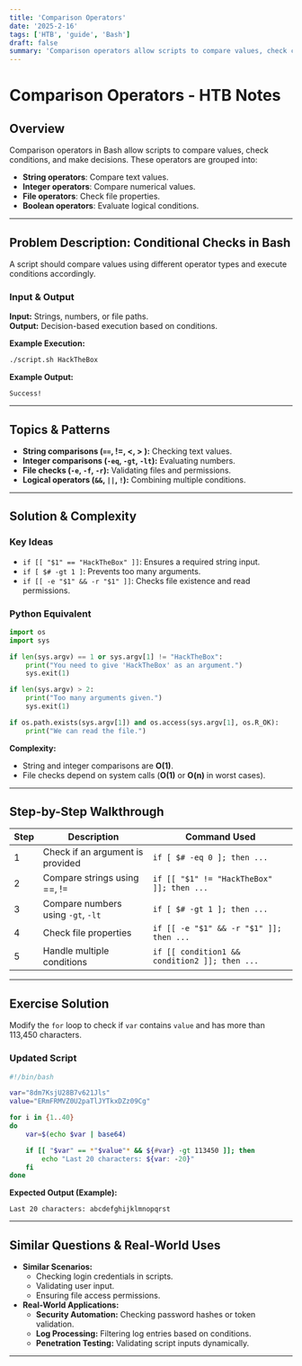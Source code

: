 ```yaml
---
title: 'Comparison Operators'
date: '2025-2-16'
tags: ['HTB', 'guide', 'Bash']
draft: false
summary: 'Comparison operators allow scripts to compare values, check conditions, and make decisions.'
---
```


# Comparison Operators - HTB Notes

## Overview

Comparison operators in Bash allow scripts to compare values, check conditions, and make decisions. These operators are grouped into:

- **String operators**: Compare text values.
- **Integer operators**: Compare numerical values.
- **File operators**: Check file properties.
- **Boolean operators**: Evaluate logical conditions.

---

## Problem Description: Conditional Checks in Bash

A script should compare values using different operator types and execute conditions accordingly.

### **Input & Output**

**Input:** Strings, numbers, or file paths.  
**Output:** Decision-based execution based on conditions.

**Example Execution:**

```bash
./script.sh HackTheBox
```

**Example Output:**

```
Success!
```

---

## Topics & Patterns

- **String comparisons (`==`, !=, <, > ):** Checking text values.
- **Integer comparisons (`-eq`, `-gt`, `-lt`):** Evaluating numbers.
- **File checks (`-e`, `-f`, `-r`):** Validating files and permissions.
- **Logical operators (`&&`, `||`, `!`):** Combining multiple conditions.

---

## Solution & Complexity

### **Key Ideas**

- `if [[ "$1" == "HackTheBox" ]]`: Ensures a required string input.
- `if [ $# -gt 1 ]`: Prevents too many arguments.
- `if [[ -e "$1" && -r "$1" ]]`: Checks file existence and read permissions.

### **Python Equivalent**

```python
import os
import sys

if len(sys.argv) == 1 or sys.argv[1] != "HackTheBox":
    print("You need to give 'HackTheBox' as an argument.")
    sys.exit(1)

if len(sys.argv) > 2:
    print("Too many arguments given.")
    sys.exit(1)

if os.path.exists(sys.argv[1]) and os.access(sys.argv[1], os.R_OK):
    print("We can read the file.")
```

**Complexity:**

- String and integer comparisons are **O(1)**.
- File checks depend on system calls (**O(1)** or **O(n)** in worst cases).

---

## Step-by-Step Walkthrough

| Step | Description                        | Command Used                                  |
| ---- | ---------------------------------- | --------------------------------------------- |
| 1    | Check if an argument is provided   | `if [ $# -eq 0 ]; then ...`                   |
| 2    | Compare strings using ==, !=       | `if [[ "$1" != "HackTheBox" ]]; then ...`     |
| 3    | Compare numbers using `-gt`, `-lt` | `if [ $# -gt 1 ]; then ...`                   |
| 4    | Check file properties              | `if [[ -e "$1" && -r "$1" ]]; then ...`       |
| 5    | Handle multiple conditions         | `if [[ condition1 && condition2 ]]; then ...` |

---

## Exercise Solution

Modify the `for` loop to check if `var` contains `value` and has more than 113,450 characters.

### **Updated Script**

```bash
#!/bin/bash

var="8dm7KsjU28B7v621Jls"
value="ERmFRMVZ0U2paTlJYTkxDZz09Cg"

for i in {1..40}
do
    var=$(echo $var | base64)

    if [[ "$var" == *"$value"* && ${#var} -gt 113450 ]]; then
        echo "Last 20 characters: ${var: -20}"
    fi
done
```

**Expected Output (Example):**

```
Last 20 characters: abcdefghijklmnopqrst
```

---

## Similar Questions & Real-World Uses

- **Similar Scenarios:**
  - Checking login credentials in scripts.
  - Validating user input.
  - Ensuring file access permissions.
- **Real-World Applications:**
  - **Security Automation:** Checking password hashes or token validation.
  - **Log Processing:** Filtering log entries based on conditions.
  - **Penetration Testing:** Validating script inputs dynamically.

---
